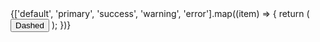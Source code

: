 <div style={{ display: 'flex', gap: 8, flexWrap: 'wrap' }}>
  {['default', 'primary', 'success', 'warning', 'error'].map((item) => {
    return (
      <Button key={item} dashed ghost type={item}>
        Dashed
      </Button>
    );
  })}
</div>
